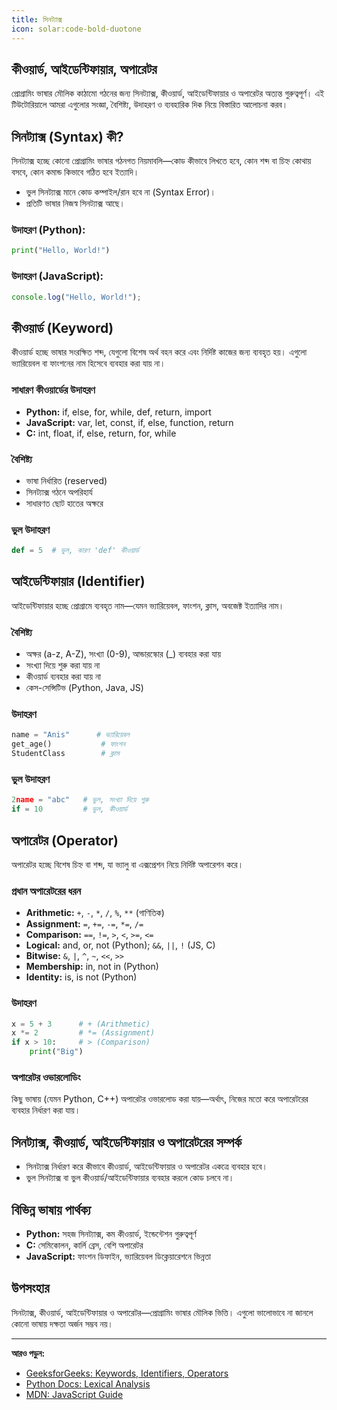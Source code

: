 ```yaml
---
title: সিনট্যাক্স
icon: solar:code-bold-duotone
---
```


## কীওয়ার্ড, আইডেন্টিফায়ার, অপারেটর

প্রোগ্রামিং ভাষার মৌলিক কাঠামো গঠনের জন্য সিনট্যাক্স, কীওয়ার্ড, আইডেন্টিফায়ার ও অপারেটর অত্যন্ত গুরুত্বপূর্ণ। এই টিউটোরিয়ালে আমরা এগুলোর সংজ্ঞা, বৈশিষ্ট্য, উদাহরণ ও ব্যবহারিক দিক নিয়ে বিস্তারিত আলোচনা করব।

## সিনট্যাক্স (Syntax) কী?

সিনট্যাক্স হচ্ছে কোনো প্রোগ্রামিং ভাষার গঠনগত নিয়মাবলি—কোড কীভাবে লিখতে হবে, কোন শব্দ বা চিহ্ন কোথায় বসবে, কোন কমান্ড কিভাবে গঠিত হবে ইত্যাদি।

- ভুল সিনট্যাক্স মানে কোড কম্পাইল/রান হবে না (Syntax Error)।
- প্রতিটি ভাষার নিজস্ব সিনট্যাক্স আছে।

### উদাহরণ (Python):
```python
print("Hello, World!")
```

### উদাহরণ (JavaScript):
```js
console.log("Hello, World!");
```

## কীওয়ার্ড (Keyword)

কীওয়ার্ড হচ্ছে ভাষার সংরক্ষিত শব্দ, যেগুলো বিশেষ অর্থ বহন করে এবং নির্দিষ্ট কাজের জন্য ব্যবহৃত হয়। এগুলো ভ্যারিয়েবল বা ফাংশনের নাম হিসেবে ব্যবহার করা যায় না।

### সাধারণ কীওয়ার্ডের উদাহরণ
- **Python:** if, else, for, while, def, return, import
- **JavaScript:** var, let, const, if, else, function, return
- **C:** int, float, if, else, return, for, while

### বৈশিষ্ট্য
- ভাষা নির্ধারিত (reserved)
- সিনট্যাক্স গঠনে অপরিহার্য
- সাধারণত ছোট হাতের অক্ষরে

### ভুল উদাহরণ
```python
def = 5  # ভুল, কারণ 'def' কীওয়ার্ড
```

## আইডেন্টিফায়ার (Identifier)

আইডেন্টিফায়ার হচ্ছে প্রোগ্রামে ব্যবহৃত নাম—যেমন ভ্যারিয়েবল, ফাংশন, ক্লাস, অবজেক্ট ইত্যাদির নাম।

### বৈশিষ্ট্য
- অক্ষর (a-z, A-Z), সংখ্যা (0-9), আন্ডারস্কোর (_) ব্যবহার করা যায়
- সংখ্যা দিয়ে শুরু করা যায় না
- কীওয়ার্ড ব্যবহার করা যায় না
- কেস-সেন্সিটিভ (Python, Java, JS)

### উদাহরণ
```python
name = "Anis"      # ভ্যারিয়েবল
get_age()           # ফাংশন
StudentClass        # ক্লাস
```

### ভুল উদাহরণ
```python
2name = "abc"   # ভুল, সংখ্যা দিয়ে শুরু
if = 10         # ভুল, কীওয়ার্ড
```

## অপারেটর (Operator)

অপারেটর হচ্ছে বিশেষ চিহ্ন বা শব্দ, যা ভ্যালু বা এক্সপ্রেশন নিয়ে নির্দিষ্ট অপারেশন করে।

### প্রধান অপারেটরের ধরন
- **Arithmetic:** `+`, `-`, `*`, `/`, `%`, `**` (গাণিতিক)
- **Assignment:** `=`, `+=`, `-=`, `*=`, `/=`
- **Comparison:** `==`, `!=`, `>`, `<`, `>=`, `<=`
- **Logical:** and, or, not (Python); `&&`, `||`, `!` (JS, C)
- **Bitwise:** `&`, `|`, `^`, `~`, `<<`, `>>`
- **Membership:** in, not in (Python)
- **Identity:** is, is not (Python)

### উদাহরণ
```python
x = 5 + 3      # + (Arithmetic)
x *= 2         # *= (Assignment)
if x > 10:     # > (Comparison)
    print("Big")
```

### অপারেটর ওভারলোডিং
কিছু ভাষায় (যেমন Python, C++) অপারেটর ওভারলোড করা যায়—অর্থাৎ, নিজের মতো করে অপারেটরের ব্যবহার নির্ধারণ করা যায়।

## সিনট্যাক্স, কীওয়ার্ড, আইডেন্টিফায়ার ও অপারেটরের সম্পর্ক

- সিনট্যাক্স নির্ধারণ করে কীভাবে কীওয়ার্ড, আইডেন্টিফায়ার ও অপারেটর একত্রে ব্যবহার হবে।
- ভুল সিনট্যাক্স বা ভুল কীওয়ার্ড/আইডেন্টিফায়ার ব্যবহার করলে কোড চলবে না।

## বিভিন্ন ভাষায় পার্থক্য

- **Python:** সহজ সিনট্যাক্স, কম কীওয়ার্ড, ইন্ডেন্টেশন গুরুত্বপূর্ণ
- **C:** সেমিকোলন, কার্লি ব্রেস, বেশি অপারেটর
- **JavaScript:** ফাংশন ডিফাইন, ভ্যারিয়েবল ডিক্লেয়ারেশনে ভিন্নতা

## উপসংহার

সিনট্যাক্স, কীওয়ার্ড, আইডেন্টিফায়ার ও অপারেটর—প্রোগ্রামিং ভাষার মৌলিক ভিত্তি। এগুলো ভালোভাবে না জানলে কোনো ভাষায় দক্ষতা অর্জন সম্ভব নয়।

---

**আরও পড়ুন:**
- [GeeksforGeeks: Keywords, Identifiers, Operators](https://www.geeksforgeeks.org/keywords-identifiers-and-operators-in-c/)
- [Python Docs: Lexical Analysis](https://docs.python.org/3/reference/lexical_analysis.html)
- [MDN: JavaScript Guide](https://developer.mozilla.org/en-US/docs/Web/JavaScript/Guide)
